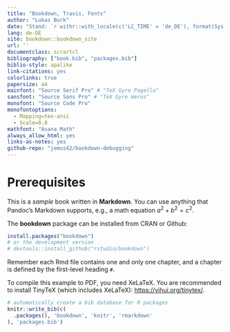 ```yaml
--- 
title: "Bookdown, Travis, Fonts"
author: "Lukas Burk"
date: "Stand: `r withr::with_locale(c('LC_TIME' = 'de_DE'), format(Sys.time(), '%d. %B %Y %H:%M Uhr', tz = 'Europe/Berlin'))`"
lang: de-DE
site: bookdown::bookdown_site
url: ''
documentclass: scrartcl
bibliography: ["book.bib", "packages.bib"]
biblio-style: apalike
link-citations: yes
colorlinks: true
papersize: a4
mainfont: "Source Serif Pro" # "TeX Gyre Pagella"
sansfont: "Source Sans Pro" # "TeX Gyre Heros"
monofont: "Source Code Pro"
monofontoptions:
  - Mapping=tex-ansi
  - Scale=0.8
mathfont: "Asana Math"
always_allow_html: yes
links-as-notes: yes
github-repo: "jemus42/bookdown-debugging"
---
```


# Prerequisites

This is a _sample_ book written in **Markdown**. You can use anything that Pandoc's Markdown supports, e.g., a math equation $a^2 + b^2 = c^2$.

The **bookdown** package can be installed from CRAN or Github:

```r
install.packages("bookdown")
# or the development version
# devtools::install_github("rstudio/bookdown")
```

Remember each Rmd file contains one and only one chapter, and a chapter is defined by the first-level heading `#`.

To compile this example to PDF, you need XeLaTeX. You are recommended to install TinyTeX (which includes XeLaTeX): <https://yihui.org/tinytex/>.

```r
# automatically create a bib database for R packages
knitr::write_bib(c(
  .packages(), 'bookdown', 'knitr', 'rmarkdown'
), 'packages.bib')
```

